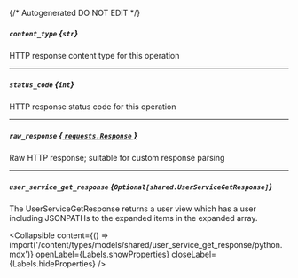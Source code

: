 {/* Autogenerated DO NOT EDIT  */}

##### `content_type` *{`str`}*
HTTP response content type for this operation

---
##### `status_code` *{`int`}*
HTTP response status code for this operation

---
##### `raw_response` [*{ `requests.Response` }*](https://requests.readthedocs.io/en/latest/api/#requests.Response)
Raw HTTP response; suitable for custom response parsing

---
##### `user_service_get_response` *{`Optional[shared.UserServiceGetResponse]`}*
The UserServiceGetResponse returns a user view which has a user including JSONPATHs to the expanded items in the expanded array.

<Collapsible content={() => import('/content/types/models/shared/user_service_get_response/python.mdx')} openLabel={Labels.showProperties} closeLabel={Labels.hideProperties} />



